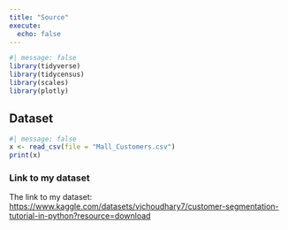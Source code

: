 ```yaml
---
title: "Source"
execute: 
  echo: false
---
```

```r
#| message: false
library(tidyverse)
library(tidycensus)
library(scales)
library(plotly)
```

## Dataset
```r
#| message: false
x <- read_csv(file = "Mall_Customers.csv")
print(x)
```
### Link to my dataset

The link to my dataset:
[https://www.kaggle.com/datasets/vjchoudhary7/customer-segmentation-tutorial-in-python?resource=download](https://www.kaggle.com/datasets/vjchoudhary7/customer-segmentation-tutorial-in-python?resource=download)
